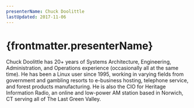 ```yaml
---
presenterName: Chuck Doolittle
lastUpdated: 2017-11-06
---
```


# {frontmatter.presenterName}
Chuck Doolittle has 20+
years of Systems Architecture, Engineering, Administration, and
Operations experience (occasionally all at the same time). He has
been a Linux user since 1995, working in varying fields from
government and gambling resorts to e-business hosting, telephone
service, and forest products manufacturing. He is also the CIO for
Heritage Information Radio, an online and low-power AM station
based in Norwich, CT serving all of The Last Green
Valley.
